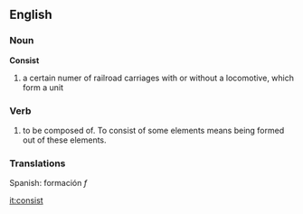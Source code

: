 ==English==

===Noun===
'''Consist'''

# a certain numer of railroad carriages with or without a locomotive, which form a unit

===Verb===
# to be composed of. To consist of some elements means being formed out of these elements.

===Translations===

Spanish: formación ''f''

[[it:consist]]